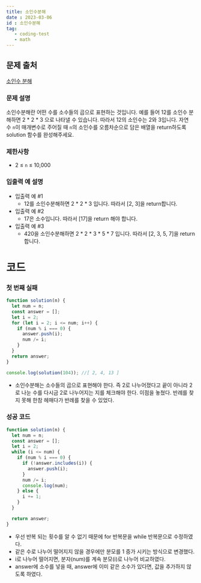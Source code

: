 ```yaml
---
title: 소인수분해
date : 2023-03-06
id : 소인수분해
tag: 
   - coding-test
   - math
---
```


## 문제 출처
<a href="https://school.programmers.co.kr/learn/courses/30/lessons/120852" target="_blank" className="source">소인수 분해</a>

### 문제 설명

소인수분해란 어떤 수를 소수들의 곱으로 표현하는 것입니다. 예를 들어 12를 소인수 분해하면 2 * 2 * 3 으로 나타낼 수 있습니다. 따라서 12의 소인수는 2와 3입니다. 자연수 `n`이 매개변수로 주어질 때 `n`의 소인수를 오름차순으로 담은 배열을 return하도록 solution 함수를 완성해주세요.

### 제한사항

- 2 ≤ `n` ≤ 10,000

### 입출력 예 설명

- 입출력 예 #1
    - 12를 소인수분해하면 2 * 2 * 3 입니다. 따라서 [2, 3]을 return합니다.
- 입출력 예 #2
    - 17은 소수입니다. 따라서 [17]을 return 해야 합니다.
- 입출력 예 #3
    - 420을 소인수분해하면 2 * 2 * 3 * 5 * 7 입니다. 따라서 [2, 3, 5, 7]을 return합니다.

# 코드

### 첫 번째 실패

```jsx
function solution(n) {
  let num = n;
  const answer = [];
  let i = 2;
  for (let i = 2; i <= num; i++) {
    if (num % i === 0) {
      answer.push(i);
      num /= i;
    }
  }
  return answer;
}

console.log(solution(104)); //[ 2, 4, 13 ]
```

- 소인수분해는  소수들의 곱으로 표현해야 한다. 즉 2로 나누어졌다고 끝이 아니라 2로 나눈 수를 다시금 2로 나누어지는 지를 체크해야 한다. 이점을 놓쳤다. 반례를 찾지 못해 한참 헤매다가 반례를 찾을 수 있었다.

### 성공 코드

```jsx
function solution(n) {
  let num = n;
  const answer = [];
  let i = 2;
  while (i <= num) {
    if (num % i === 0) {
      if (!answer.includes(i)) {
        answer.push(i);
      }
      num /= i;
      console.log(num);
    } else {
      i += 1;
    }
  }

  return answer;
}
```

- 우선 반복 되는 횟수를 알 수 없기 때문에 for 반복문을 while 반복문으로 수정하였다.
- 같은 수로 나누어 떨어지지 않을 경우에만 분모를 1 증가 시키는 방식으로 변경했다.
- i로 나누어 떨어지면, 분자(num)를 계속 분모(i)로 나누어 비교하였다.
- answer에 소수를 넣을 때, answer에 이미 같은 소수가 있다면, 값을 추가하지 않도록 하였다.